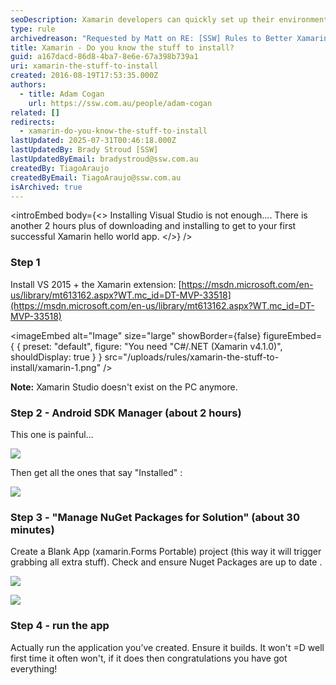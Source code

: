 ```yaml
---
seoDescription: Xamarin developers can quickly set up their environment by installing VS 2015 and the Xamarin extension, followed by the Android SDK Manager, NuGet package updates, and a blank app project creation.
type: rule
archivedreason: "Requested by Matt on RE: [SSW] Rules to Better Xamarin (mobile)"
title: Xamarin - Do you know the stuff to install?
guid: a167dacd-86d8-4ba7-8e6e-67a398b739a1
uri: xamarin-the-stuff-to-install
created: 2016-08-19T17:53:35.000Z
authors:
  - title: Adam Cogan
    url: https://ssw.com.au/people/adam-cogan
related: []
redirects:
  - xamarin-do-you-know-the-stuff-to-install
lastUpdated: 2025-07-31T00:46:18.000Z
lastUpdatedBy: Brady Stroud [SSW]
lastUpdatedByEmail: bradystroud@ssw.com.au
createdBy: TiagoAraujo
createdByEmail: TiagoAraujo@ssw.com.au
isArchived: true
---
```


<introEmbed
  body={<>
Installing Visual Studio is not enough.... There is another 2 hours plus of downloading and installing to get to your first successful Xamarin hello world app.
  </>}
/>
### Step 1

Install VS 2015 + the Xamarin extension: [https://msdn.microsoft.com/en-us/library/mt613162.aspx?WT.mc_id=DT-MVP-33518](https://msdn.microsoft.com/en-us/library/mt613162.aspx?WT.mc_id=DT-MVP-33518)


<imageEmbed
  alt="Image"
  size="large"
  showBorder={false}
  figureEmbed={ {
    preset: "default",
    figure: "You need \"C#/.NET (Xamarin v4.1.0)",
    shouldDisplay: true
  } }
  src="/uploads/rules/xamarin-the-stuff-to-install/xamarin-1.png"
/>


**Note:** Xamarin Studio doesn't exist on the PC anymore.

### Step 2 - Android SDK Manager (about 2 hours)

This one is painful...

![](/uploads/rules/xamarin-the-stuff-to-install/xamarin-2.png)

Then get all the ones that say "Installed" :

![](/uploads/rules/xamarin-the-stuff-to-install/xamarin-3.png)

### Step 3 - "Manage NuGet Packages for Solution" (about 30 minutes)

Create a Blank App (xamarin.Forms Portable) project (this way it will trigger grabbing all extra stuff).
Check and ensure Nuget Packages are up to date .

![](/uploads/rules/xamarin-the-stuff-to-install/xamarin-4.png)

![](/uploads/rules/xamarin-the-stuff-to-install/xamarin-5.png)

### Step 4 - run the app

Actually run the application you’ve created. Ensure it builds. It won't =D well first time it often won't, if it does then congratulations you have got everything!
